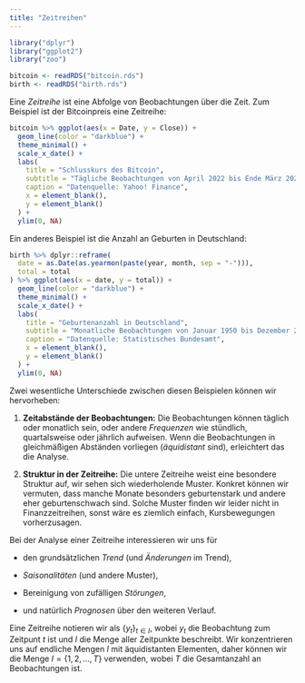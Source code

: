 ```yaml
---
title: "Zeitreihen"
---
```


```r
library("dplyr")
library("ggplot2")
library("zoo")
```

```r
bitcoin <- readRDS("bitcoin.rds")
birth <- readRDS("birth.rds")
```

Eine *Zeitreihe* ist eine Abfolge von Beobachtungen über die Zeit. Zum Beispiel ist der Bitcoinpreis eine Zeitreihe:

```r
bitcoin %>% ggplot(aes(x = Date, y = Close)) +
  geom_line(color = "darkblue") +
  theme_minimal() +
  scale_x_date() +
  labs(
    title = "Schlusskurs des Bitcoin",
    subtitle = "Tägliche Beobachtungen von April 2022 bis Ende März 2023",
    caption = "Datenquelle: Yahoo! Finance",
    x = element_blank(),
    y = element_blank()
  ) +
  ylim(0, NA)
```

Ein anderes Beispiel ist die Anzahl an Geburten in Deutschland:

```r
birth %>% dplyr::reframe(
  date = as.Date(as.yearmon(paste(year, month, sep = "-"))),
  total = total
) %>% ggplot(aes(x = date, y = total)) +
  geom_line(color = "darkblue") +
  theme_minimal() +
  scale_x_date() +
  labs(
    title = "Geburtenanzahl in Deutschland",
    subtitle = "Monatliche Beobachtungen von Januar 1950 bis Dezember 2021",
    caption = "Datenquelle: Statistisches Bundesamt",
    x = element_blank(),
    y = element_blank()
  ) +
  ylim(0, NA)
```

Zwei wesentliche Unterschiede zwischen diesen Beispielen können wir hervorheben:

1. **Zeitabstände der Beobachtungen:** Die Beobachtungen können täglich oder monatlich sein, oder andere *Frequenzen* wie stündlich, quartalsweise oder jährlich aufweisen. Wenn die Beobachtungen in gleichmäßigen Abständen vorliegen (*äquidistant* sind), erleichtert das die Analyse.

2. **Struktur in der Zeitreihe:** Die untere Zeitreihe weist eine besondere Struktur auf, wir sehen sich wiederholende Muster. Konkret können wir vermuten, dass manche Monate besonders geburtenstark und andere eher geburtenschwach sind. Solche Muster finden wir leider nicht in Finanzzeitreihen, sonst wäre es ziemlich einfach, Kursbewegungen vorherzusagen.

Bei der Analyse einer Zeitreihe interessieren wir uns für

- den grundsätzlichen *Trend* (und *Änderungen* im Trend),

- *Saisonalitäten* (und andere Muster),

- Bereinigung von zufälligen *Störungen*,

- und natürlich *Prognosen* über den weiteren Verlauf.

::: {.rmdnote} 
Eine Zeitreihe notieren wir als $\{y_t\}_{t\in I}$, wobei $y_t$ die Beobachtung zum Zeitpunt $t$ ist und $I$ die Menge aller Zeitpunkte beschreibt. Wir konzentrieren uns auf endliche Mengen $I$ mit äquidistanten Elementen, daher können wir die Menge $I = \{1,2,\dots,T\}$ verwenden, wobei $T$ die Gesamtanzahl an Beobachtungen ist. 
:::